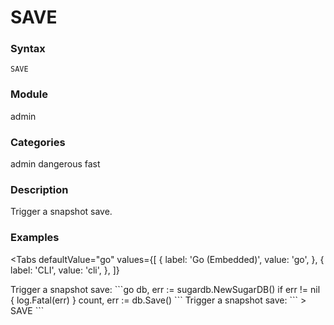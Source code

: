 
# SAVE

### Syntax
```
SAVE
```

### Module
<span className="acl-category">admin</span>

### Categories
<span className="acl-category">admin</span>
<span className="acl-category">dangerous</span>
<span className="acl-category">fast</span>

### Description
Trigger a snapshot save.

### Examples

<Tabs
  defaultValue="go"
  values={[
    { label: 'Go (Embedded)', value: 'go', },
    { label: 'CLI', value: 'cli', },
  ]}
>
  <TabItem value="go">
    Trigger a snapshot save:
    ```go
    db, err := sugardb.NewSugarDB()
    if err != nil {
      log.Fatal(err)
    }
    count, err := db.Save()
    ```
  </TabItem>
  <TabItem value="cli">
    Trigger a snapshot save:
    ```
    > SAVE
    ```
  </TabItem>
</Tabs>
